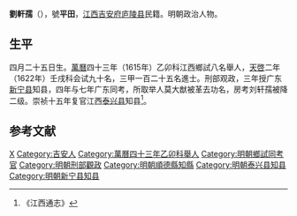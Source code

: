 '''劉軒孺'''（{{bd|？||？||}}），號'''平田'''，[[江西|江西]][[吉安府|吉安府]][[庐陵县|庐陵县]]民籍。明朝政治人物。

==生平==
四月二十五日生。[[萬曆|萬曆]]四十三年（1615年）乙卯科江西鄉試八名舉人，[[天啓|天啓]]二年（1622年）壬戌科会试九十名，三甲一百二十五名進士。刑部观政，三年授广东[[新宁县|新宁县]]知县，四年与七年广东同考，所取举人莫大猷被革去功名，房考刘轩孺被降二级。崇祯十五年复官江西[[泰兴县|泰兴县]]知县<ref>《江西通志》</ref>。

==参考文献==
{{reflist}}

{{start box}}
{{s-off}}
{{s-before|[[吳裕中|吳裕中]]}}
{{s-title|明朝順德縣知縣|天啟年間}}
{{s-after|[[黃金貴|黃金貴]]}}
{{end box}}

{{天啓二年壬戌科殿試金榜}}

{{Authority control}}

{{DEFAULTSORT:}}
[[Category:刘姓|X]]
[[Category:吉安人|Category:吉安人]]
[[Category:萬曆四十三年乙卯科舉人|Category:萬曆四十三年乙卯科舉人]]
[[Category:明朝鄉試同考官|Category:明朝鄉試同考官]]
[[Category:明朝刑部觀政|Category:明朝刑部觀政]]
[[Category:明朝順德縣知縣|Category:明朝順德縣知縣]]
[[Category:明朝泰兴县知县|Category:明朝泰兴县知县]]
[[Category:明朝新宁县知县|Category:明朝新宁县知县]]


{{明朝官员小作品}}